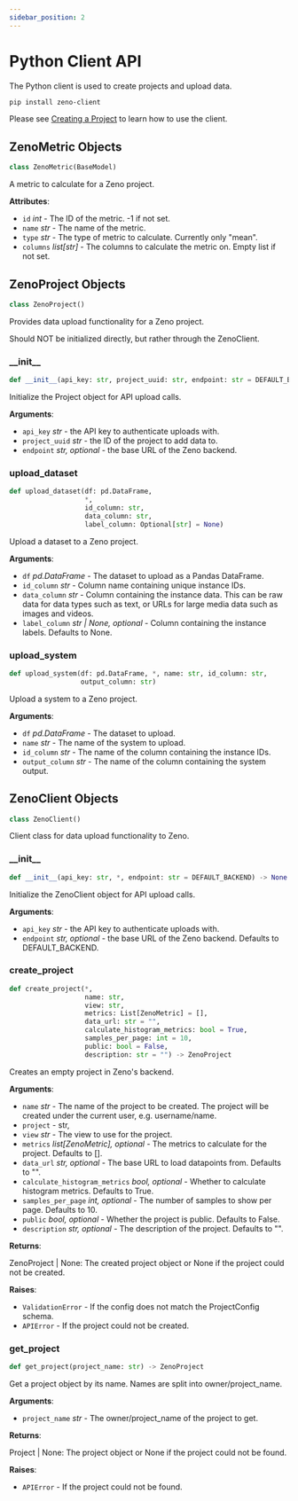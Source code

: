 ```yaml
---
sidebar_position: 2
---
```


# Python Client API

The Python client is used to create projects and upload data.

```bash
pip install zeno-client
```

Please see [Creating a Project](/docs/intro#creating-a-project) to learn how to use the client.

<a id="client.ZenoMetric"></a>

## ZenoMetric Objects

```python
class ZenoMetric(BaseModel)
```

A metric to calculate for a Zeno project.

**Attributes**:

- `id` _int_ - The ID of the metric. -1 if not set.
- `name` _str_ - The name of the metric.
- `type` _str_ - The type of metric to calculate. Currently only "mean".
- `columns` _list[str]_ - The columns to calculate the metric on.
  Empty list if not set.

<a id="client.ZenoProject"></a>

## ZenoProject Objects

```python
class ZenoProject()
```

Provides data upload functionality for a Zeno project.

Should NOT be initialized directly, but rather through the ZenoClient.

<a id="client.ZenoProject.__init__"></a>

### \_\_init\_\_

```python
def __init__(api_key: str, project_uuid: str, endpoint: str = DEFAULT_BACKEND)
```

Initialize the Project object for API upload calls.

**Arguments**:

- `api_key` _str_ - the API key to authenticate uploads with.
- `project_uuid` _str_ - the ID of the project to add data to.
- `endpoint` _str, optional_ - the base URL of the Zeno backend.

<a id="client.ZenoProject.upload_dataset"></a>

### upload_dataset

```python
def upload_dataset(df: pd.DataFrame,
                   *,
                   id_column: str,
                   data_column: str,
                   label_column: Optional[str] = None)
```

Upload a dataset to a Zeno project.

**Arguments**:

- `df` _pd.DataFrame_ - The dataset to upload as a Pandas DataFrame.
- `id_column` _str_ - Column name containing unique instance IDs.
- `data_column` _str_ - Column containing the
  instance data. This can be raw data for data types such as
  text, or URLs for large media data such as images and videos.
- `label_column` _str | None, optional_ - Column containing the
  instance labels. Defaults to None.

<a id="client.ZenoProject.upload_system"></a>

### upload_system

```python
def upload_system(df: pd.DataFrame, *, name: str, id_column: str,
                  output_column: str)
```

Upload a system to a Zeno project.

**Arguments**:

- `df` _pd.DataFrame_ - The dataset to upload.
- `name` _str_ - The name of the system to upload.
- `id_column` _str_ - The name of the column containing the instance IDs.
- `output_column` _str_ - The name of the column containing the system output.

<a id="client.ZenoClient"></a>

## ZenoClient Objects

```python
class ZenoClient()
```

Client class for data upload functionality to Zeno.

<a id="client.ZenoClient.__init__"></a>

### \_\_init\_\_

```python
def __init__(api_key: str, *, endpoint: str = DEFAULT_BACKEND) -> None
```

Initialize the ZenoClient object for API upload calls.

**Arguments**:

- `api_key` _str_ - the API key to authenticate uploads with.
- `endpoint` _str, optional_ - the base URL of the Zeno backend.
  Defaults to DEFAULT_BACKEND.

<a id="client.ZenoClient.create_project"></a>

### create_project

```python
def create_project(*,
                   name: str,
                   view: str,
                   metrics: List[ZenoMetric] = [],
                   data_url: str = "",
                   calculate_histogram_metrics: bool = True,
                   samples_per_page: int = 10,
                   public: bool = False,
                   description: str = "") -> ZenoProject
```

Creates an empty project in Zeno's backend.

**Arguments**:

- `name` _str_ - The name of the project to be created. The project will be
  created under the current user, e.g. username/name.
- `project` - str,
- `view` _str_ - The view to use for the project.
- `metrics` _list[ZenoMetric], optional_ - The metrics to calculate for the
  project. Defaults to [].
- `data_url` _str, optional_ - The base URL to load datapoints from.
  Defaults to "".
- `calculate_histogram_metrics` _bool, optional_ - Whether to calculate histogram
  metrics. Defaults to True.
- `samples_per_page` _int, optional_ - The number of samples to show per page.
  Defaults to 10.
- `public` _bool, optional_ - Whether the project is public. Defaults to False.
- `description` _str, optional_ - The description of the project. Defaults to "".

**Returns**:

ZenoProject | None: The created project object or None if the project could
not be created.

**Raises**:

- `ValidationError` - If the config does not match the ProjectConfig schema.
- `APIError` - If the project could not be created.

<a id="client.ZenoClient.get_project"></a>

### get_project

```python
def get_project(project_name: str) -> ZenoProject
```

Get a project object by its name. Names are split into owner/project_name.

**Arguments**:

- `project_name` _str_ - The owner/project_name of the project to get.

**Returns**:

Project | None: The project object or None if the project could not be
found.

**Raises**:

- `APIError` - If the project could not be found.
